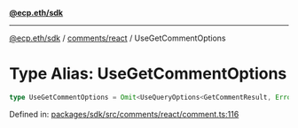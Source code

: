 [**@ecp.eth/sdk**](../../../index.mdx)

***

[@ecp.eth/sdk](/sdk-reference/index.mdx) / [comments/react](/sdk-reference/comments/react/index.mdx) / UseGetCommentOptions

# Type Alias: UseGetCommentOptions

```ts
type UseGetCommentOptions = Omit<UseQueryOptions<GetCommentResult, Error>, "queryKey" | "queryFn">;
```

Defined in: [packages/sdk/src/comments/react/comment.ts:116](https://github.com/ecp-eth/comments-monorepo/blob/main/packages/sdk/src/comments/react/comment.ts#L116)
